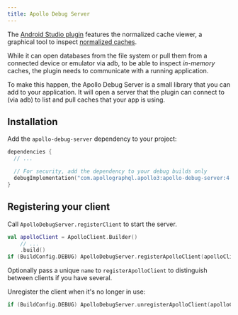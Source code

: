 ```yaml
---
title: Apollo Debug Server
---
```


The [Android Studio plugin](android-studio-plugin) features the normalized cache viewer, a graphical tool to inspect [normalized caches](../caching/normalized-cache).

While it can open databases from the file system or pull them from a connected device or emulator via adb, to be able to inspect _in-memory_ caches, the plugin needs to communicate with a running application.

To make this happen, the Apollo Debug Server is a small library that you can add to your application. It will open a server that the plugin can connect to (via adb) to list and pull caches that your app is using. 

## Installation

Add the `apollo-debug-server` dependency to your project:

```kotlin title="build.gradle[.kts]"
dependencies {
  // ...

  // For security, add the dependency to your debug builds only
  debugImplementation("com.apollographql.apollo3:apollo-debug-server:4.0.0-beta.2")
}
```

## Registering your client

Call `ApolloDebugServer.registerClient` to start the server.

```kotlin
val apolloClient = ApolloClient.Builder()
    // ...
    .build()
if (BuildConfig.DEBUG) ApolloDebugServer.registerApolloClient(apolloClient)
```

Optionally pass a unique `name` to `registerApolloClient` to distinguish between clients if you have several.

Unregister the client when it's no longer in use:

```kotlin
if (BuildConfig.DEBUG) ApolloDebugServer.unregisterApolloClient(apolloClient)
```
